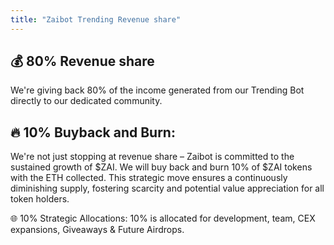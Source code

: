 ```yaml
---
title: "Zaibot Trending Revenue share"
---
```


## 💰 80% Revenue share

We're giving back 80% of the income generated from our Trending Bot directly to our dedicated community.

## 🔥 10% Buyback and Burn:

We're not just stopping at revenue share – Zaibot is committed to the sustained growth of $ZAI. We will buy back and burn 10% of $ZAI tokens with the ETH collected. This strategic move ensures a continuously diminishing supply, fostering scarcity and potential value appreciation for all token holders.

🌐 10% Strategic Allocations: 10% is allocated for development, team, CEX expansions, Giveaways & Future Airdrops.
